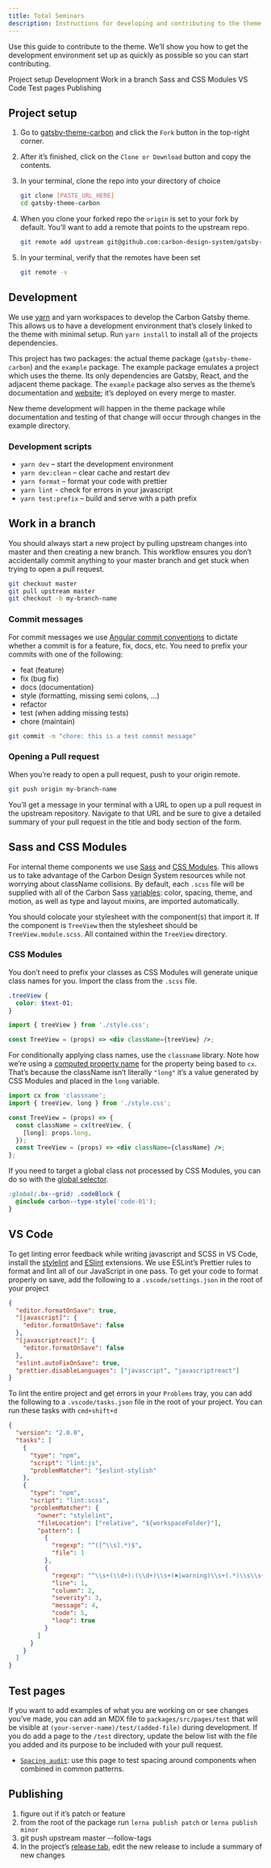 ```yaml
---
title: Total Seminars
description: Instructions for developing and contributing to the theme
---
```


<PageDescription>


Use this guide to contribute to the theme. We’ll show you how to get the
development environment set up as quickly as possible so you can start
contributing.

</PageDescription>


<AnchorLinks>
  <AnchorLink>Project setup</AnchorLink>
  <AnchorLink>Development</AnchorLink>
  <AnchorLink>Work in a branch</AnchorLink>
  <AnchorLink>Sass and CSS Modules</AnchorLink>
  <AnchorLink>VS Code</AnchorLink>
  <AnchorLink>Test pages</AnchorLink>
  <AnchorLink>Publishing</AnchorLink>
</AnchorLinks>

## Project setup

1. Go to
   [gatsby-theme-carbon](https://github.com/carbon-design-system/gatsby-theme-carbon)
   and click the `Fork` button in the top-right corner.

1. After it’s finished, click on the `Clone or Download` button and copy the
   contents.

1. In your terminal, clone the repo into your directory of choice

   ```sh
   git clone [PASTE_URL_HERE]
   cd gatsby-theme-carbon
   ```

1. When you clone your forked repo the `origin` is set to your fork by default.
   You’ll want to add a remote that points to the upstream repo.

   ```sh
   git remote add upstream git@github.com:carbon-design-system/gatsby-theme-carbon.git
   ```

1. In your terminal, verify that the remotes have been set

   ```sh
   git remote -v
   ```

## Development

We use [yarn](https://yarnpkg.com/lang/en/docs/install/) and yarn workspaces to
develop the Carbon Gatsby theme. This allows us to have a development
environment that’s closely linked to the theme with minimal setup. Run
`yarn install` to install all of the projects dependencies.

This project has two packages: the actual theme package (`gatsby-theme-carbon`)
and the `example` package. The example package emulates a project which uses the
theme. Its only dependencies are Gatsby, React, and the adjacent theme package.
The `example` package also serves as the theme’s documentation and
[website](https://gatsby-theme-carbon.now.sh); it’s deployed on every merge to
master.

New theme development will happen in the theme package while documentation and
testing of that change will occur through changes in the example directory.

### Development scripts

- `yarn dev` – start the development environment
- `yarn dev:clean` – clear cache and restart dev
- `yarn format` – format your code with prettier
- `yarn lint` - check for errors in your javascript
- `yarn test:prefix` – build and serve with a path prefix

## Work in a branch

You should always start a new project by pulling upstream changes into master
and then creating a new branch. This workflow ensures you don’t accidentally
commit anything to your master branch and get stuck when trying to open a pull
request.

```sh
git checkout master
git pull upstream master
git checkout -b my-branch-name
```

### Commit messages

For commit messages we use
[Angular commit conventions](https://gist.github.com/stephenparish/9941e89d80e2bc58a153#allowed-type)
to dictate whether a commit is for a feature, fix, docs, etc. You need to prefix
your commits with one of the following:

- feat (feature)
- fix (bug fix)
- docs (documentation)
- style (formatting, missing semi colons, …)
- refactor
- test (when adding missing tests)
- chore (maintain)

```sh
git commit -m "chore: this is a test commit message"
```

### Opening a Pull request

When you’re ready to open a pull request, push to your origin remote.

```sh
git push origin my-branch-name
```

You’ll get a message in your terminal with a URL to open up a pull request in
the upstream repository. Navigate to that URL and be sure to give a detailed
summary of your pull request in the title and body section of the form.

## Sass and CSS Modules

For internal theme components we use
[Sass](https://sass-lang.com/documentation/syntax) and
[CSS Modules](https://github.com/css-modules/css-modules#css-modules). This
allows us to take advantage of the Carbon Design System resources while not
worrying about className collisions. By default, each `.scss` file will be
supplied with all of the Carbon Sass
[variables](https://github.com/carbon-design-system/carbon/blob/master/packages/components/src/globals/scss/_vars.scss):
color, spacing, theme, and motion, as well as type and layout mixins, are
imported automatically.

You should colocate your stylesheet with the component(s) that import it. If the
component is `TreeView` then the stylesheet should be `TreeView.module.scss`.
All contained within the `TreeView` directory.

### CSS Modules

You don’t need to prefix your classes as CSS Modules will generate unique class
names for you. Import the class from the `.scss` file.

```scss path=TreeView.module.scss
.treeView {
  color: $text-01;
}
```

```jsx path=TreeView.js
import { treeView } from './style.css';

const TreeView = (props) => <div className={treeView} />;
```

For conditionally applying class names, use the `classname` library. Note how
we’re using a
[computed property name](https://tylermcginnis.com/computed-property-names/) for
the property being based to `cx`. That’s because the className isn’t literally
`"long"` it’s a value generated by CSS Modules and placed in the `long`
variable.

```jsx path=TreeView.js
import cx from 'classname';
import { treeView, long } from './style.css';

const TreeView = (props) => {
  const className = cx(treeView, {
    [long]: props.long,
  });
  const TreeView = (props) => <div className={className} />;
};
```

If you need to target a global class not processed by CSS Modules, you can do so
with the
[global selector](https://github.com/css-modules/css-modules#exceptions).

```scss
:global(.bx--grid) .codeBlock {
  @include carbon--type-style('code-01');
}
```

## VS Code

To get linting error feedback while writing javascript and SCSS in VS Code,
install the
[stylelint](https://marketplace.visualstudio.com/items?itemName=shinnn.stylelint)
and
[ESlint](https://marketplace.visualstudio.com/items?itemName=dbaeumer.vscode-eslint)
extensions. We use ESLint’s Prettier rules to format and lint all of our
JavaScript in one pass. To get your code to format properly on save, add the
following to a `.vscode/settings.json` in the root of your project

```json path=.vscode/settings.json
{
  "editor.formatOnSave": true,
  "[javascript]": {
    "editor.formatOnSave": false
  },
  "[javascriptreact]": {
    "editor.formatOnSave": false
  },
  "eslint.autoFixOnSave": true,
  "prettier.disableLanguages": ["javascript", "javascriptreact"]
}
```

To lint the entire project and get errors in your `Problems` tray, you can add
the following to a `.vscode/tasks.json` file in the root of your project. You
can run these tasks with `cmd+shift+d`

```json path=.vscode/tasks.json
{
  "version": "2.0.0",
  "tasks": [
    {
      "type": "npm",
      "script": "lint:js",
      "problemMatcher": "$eslint-stylish"
    },
    {
      "type": "npm",
      "script": "lint:scss",
      "problemMatcher": {
        "owner": "stylelint",
        "fileLocation": ["relative", "${workspaceFolder}"],
        "pattern": [
          {
            "regexp": "^([^\\s].*)$",
            "file": 1
          },
          {
            "regexp": "^\\s+(\\d+):(\\d+)\\s+(✖|warning)\\s+(.*)\\s\\s+(.*)$",
            "line": 1,
            "column": 2,
            "severity": 3,
            "message": 4,
            "code": 5,
            "loop": true
          }
        ]
      }
    }
  ]
}
```

## Test pages

If you want to add examples of what you are working on or see changes you’ve
made, you can add an MDX file to `packages/src/pages/test` that will be visible
at `(your-server-name)/test/(added-file)` during development. If you do add a
page to the `/test` directory, update the below list with the file you added and
its purpose to be included with your pull request.

- [`Spacing audit`](/test/spacing-audit): use this page to test spacing around
  components when combined in common patterns.

## Publishing

1. figure out if it’s patch or feature
2. from the root of the package run `lerna publish patch` or
   `lerna publish minor`
3. git push upstream master --follow-tags
4. In the project’s
   [release tab](https://github.com/carbon-design-system/gatsby-theme-carbon/releases),
   edit the new release to include a summary of new changes
